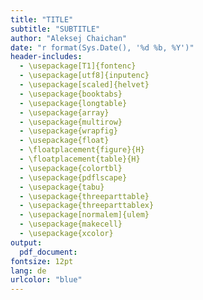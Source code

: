 ```yaml
---
title: "TITLE"
subtitle: "SUBTITLE"
author: "Aleksej Chaichan"
date: "r format(Sys.Date(), '%d %b, %Y')"
header-includes:
  - \usepackage[T1]{fontenc}
  - \usepackage[utf8]{inputenc} 
  - \usepackage[scaled]{helvet} 
  - \usepackage{booktabs}
  - \usepackage{longtable}
  - \usepackage{array}
  - \usepackage{multirow}
  - \usepackage{wrapfig}
  - \usepackage{float}
  - \floatplacement{figure}{H}
  - \floatplacement{table}{H}
  - \usepackage{colortbl}
  - \usepackage{pdflscape}
  - \usepackage{tabu}
  - \usepackage{threeparttable}
  - \usepackage{threeparttablex}
  - \usepackage[normalem]{ulem}
  - \usepackage{makecell}
  - \usepackage{xcolor}
output:
  pdf_document:
fontsize: 12pt
lang: de
urlcolor: "blue"
---
```




<!-- 
\setstretch{1} 
\pagebreak 
\listoffigures

\pagebreak 
\listoftables

\pagebreak 
\tableofcontents


# Literaturverzeichnis

\setlength{\parindent}{-0.2in}
\setlength{\leftskip}{0.2in}
\setlength{\parskip}{8pt}
\noindent

<div id="refs"></div>


-->
